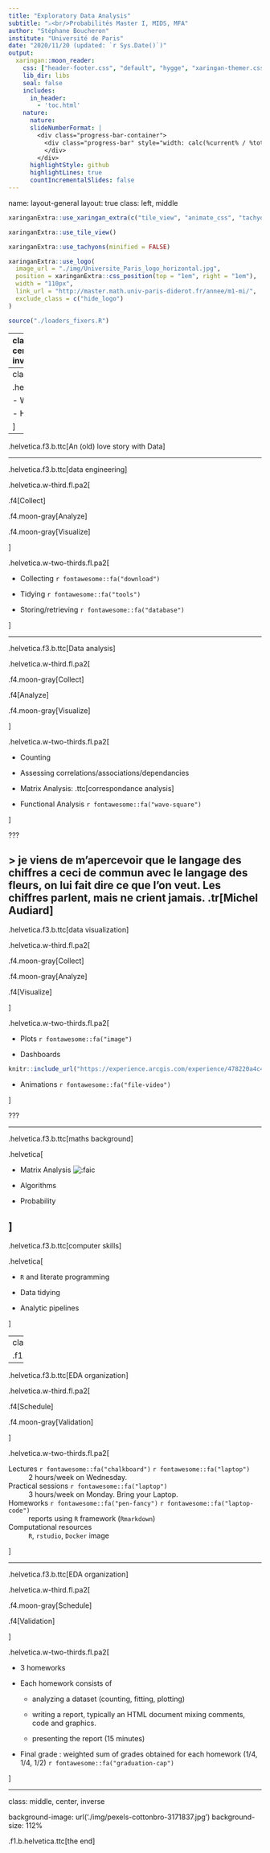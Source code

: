 ```yaml
---
title: "Exploratory Data Analysis"
subtitle: "⚔<br/>Probabilités Master I, MIDS, MFA"
author: "Stéphane Boucheron"
institute: "Université de Paris"
date: "2020/11/20 (updated: `r Sys.Date()`)"
output:
  xaringan::moon_reader:
    css: ["header-footer.css", "default", "hygge", "xaringan-themer.css"]
    lib_dir: libs
    seal: false
    includes:
      in_header:
        - 'toc.html'
    nature:
      nature:
      slideNumberFormat: |
        <div class="progress-bar-container">
          <div class="progress-bar" style="width: calc(%current% / %total% * 100%);">
          </div>
        </div>
      highlightStyle: github
      highlightLines: true
      countIncrementalSlides: false
---
```

name: layout-general
layout: true
class: left, middle

<style>
.remark-slide-number {
  position: inherit;
}

.remark-slide-number .progress-bar-container {
  position: absolute;
  bottom: 0;
  height: 4px;
  display: block;
  left: 0;
  right: 0;
}

.remark-slide-number .progress-bar {
  height: 100%;
  background-color: red;
}
</style>


```r
xaringanExtra::use_xaringan_extra(c("tile_view", "animate_css", "tachyons", "logo"))
```


```r
xaringanExtra::use_tile_view()
```

```r
xaringanExtra::use_tachyons(minified = FALSE)
```

```r
xaringanExtra::use_logo(
  image_url = "./img/Universite_Paris_logo_horizontal.jpg",
  position = xaringanExtra::css_position(top = "1em", right = "1em"),
  width = "110px",
  link_url = "http://master.math.univ-paris-diderot.fr/annee/m1-mi/",
  exclude_class = c("hide_logo")
)

source("./loaders_fixers.R")
```

---
class: middle, center, inverse

.helvetica[

.f1.b[Exploratory Data Analysis]

.f2[ `r Sys.Date()`]

.f3.b.moon-gray[Master I MIDS & MFA]

]

---
class: middle



.helvetica.f3.b[

- Why ?

- How ?

]


---

.helvetica.f3.b.ttc[An (old) love story with Data]



---

.helvetica.f3.b.ttc[data engineering]


.helvetica.w-third.fl.pa2[

.f4[Collect]


.f4.moon-gray[Analyze]


.f4.moon-gray[Visualize]

]

.helvetica.w-two-thirds.fl.pa2[


- Collecting    `r fontawesome::fa("download")`

- Tidying    `r fontawesome::fa("tools")`

- Storing/retrieving  `r fontawesome::fa("database")`

]

---

.helvetica.f3.b.ttc[Data analysis]


.helvetica.w-third.fl.pa2[

.f4.moon-gray[Collect]

.f4[Analyze]

.f4.moon-gray[Visualize]


]

.helvetica.w-two-thirds.fl.pa2[

- Counting

- Assessing correlations/associations/dependancies

- Matrix Analysis: .ttc[correspondance analysis]

- Functional Analysis  `r fontawesome::fa("wave-square")`

]


???

> je viens de m'apercevoir que le langage des chiffres a ceci de commun avec le langage des fleurs, on lui fait dire ce que l'on veut. Les chiffres parlent, mais ne crient jamais.  .tr[Michel Audiard]
---


.helvetica.f3.b.ttc[data visualization]


.helvetica.w-third.fl.pa2[

.f4.moon-gray[Collect]

.f4.moon-gray[Analyze]

.f4[Visualize]

]

.helvetica.w-two-thirds.fl.pa2[

- Plots  `r fontawesome::fa("image")`

- Dashboards

```r
knitr::include_url("https://experience.arcgis.com/experience/478220a4c454480e823b17327b2bf1d4")
```
- Animations  `r fontawesome::fa("file-video")`

]


???

---

.helvetica.f3.b.ttc[maths background]

.helvetica[

- Matrix Analysis  ![:faic](bullhorn)

- Algorithms

- Probability

]
---


.helvetica.f3.b.ttc[computer skills]

.helvetica[

- `R`  and literate programming

- Data tidying

- Analytic pipelines

]

---
class: middle, center, inverse


.f1.b.helvetica.ttc[Organization]


---

.helvetica.f3.b.ttc[EDA organization]


.helvetica.w-third.fl.pa2[

.f4[Schedule]

.f4.moon-gray[Validation]



]

.helvetica.w-two-thirds.fl.pa2[

Lectures  `r fontawesome::fa("chalkboard")` `r fontawesome::fa("laptop")`
: 2 hours/week on Wednesday.

Practical sessions  `r fontawesome::fa("laptop")`
: 3 hours/week on Monday. Bring your Laptop.

Homeworks `r fontawesome::fa("pen-fancy")` `r fontawesome::fa("laptop-code")`
: reports using `R` framework (`Rmarkdown`)

Computational resources
: `R`, `rstudio`, `Docker` image

]

---

.helvetica.f3.b.ttc[EDA organization]


.helvetica.w-third.fl.pa2[

.f4.moon-gray[Schedule]

.f4[Validation]



]

.helvetica.w-two-thirds.fl.pa2[

- 3 homeworks

- Each homework consists of

  + analyzing a dataset (counting, fitting, plotting)

  + writing a report, typically an HTML document mixing comments, code and graphics.

  + presenting the report (15 minutes)

- Final grade : weighted sum of grades obtained for each homework (1/4, 1/4, 1/2) `r fontawesome::fa("graduation-cap")`

]

---

class: middle, center, inverse

background-image: url('./img/pexels-cottonbro-3171837.jpg')
background-size: 112%


.f1.b.helvetica.ttc[the end]
